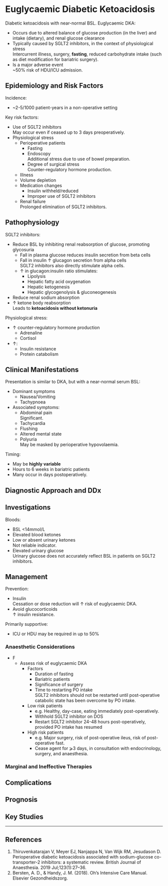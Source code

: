 # Euglycaemic Diabetic Ketoacidosis {#sec-edka}

Diabetic ketoacidosis with near-normal BSL. Euglycaemic DKA:

* Occurs due to altered balance of glucose production (in the liver) and intake (dietary), and renal glucose clearance
* Typically caused by SGLT2 inhibitors, in the context of physiological stress  
Intercurrent illness, surgery, **fasting**, reduced carbohydrate intake (such as diet modification for bariatric surgery).
* Is a major adverse event  
~50% risk of HDU/ICU admission.


## Epidemiology and Risk Factors

Incidence:

* ~2-5/1000 patient-years in a non-operative setting


Key risk factors:

* Use of SGLT2 inhibitors  
May occur even if ceased up to 3 days preoperatively.
* Physiological stress
	* Perioperative patients
		* Fasting
		* Endoscopy  
		Additional stress due to use of bowel preparation.
		* Degree of surgical stress  
		Counter-regulatory hormone production.
	* Illness
	* Volume depletion
	* Medication changes
		* Insulin withheld/reduced
		* Improper use of SGLT2 inhibitors
	* Renal failure  
	Prolonged elimination of SGLT2 inhibitors.

## Pathophysiology

SGLT2 inhibitors:

* Reduce BSL by inhibiting renal reabsorption of glucose, promoting glycosuria
	* Fall in plasma glucose reduces insulin secretion from beta cells
	* Fall in insulin ↑ glucagon secretion from alpha cells  
	SGLT2 inhibitors also directly stimulate alpha cells.
	* ↑ in glucagon:insulin ratio stimulates:
		* Lipolysis
		* Hepatic fatty acid oxygenation
		* Hepatic ketogenesis
		* Hepatic glycogenolysis & gluconeogenesis
* Reduce renal sodium absorption
* ↑ ketone body reabsorption  
Leads to **ketoacidosis without ketonuria**


Physiological stress:

* ↑ counter-regulatory hormone production
	* Adrenaline
	* Cortisol
* ↑:
	* Insulin resistance
	* Protein catabolism

## Clinical Manifestations

Presentation is similar to DKA, but with a near-normal serum BSL:

* Dominant symptoms
	* Nausea/Vomiting
	* Tachypnoea
* Associated symptoms:
	* Abdominal pain  
	Significant.
	* Tachycardia
	* Flushing
	* Altered mental state
	* Polyuria  
	May be masked by perioperative hypovolaemia.


Timing:

* May be **highly variable**
* Hours to 6 weeks in bariatric patients
* Many occur in days postoperatively.


## Diagnostic Approach and DDx

## Investigations

Bloods:

* BSL <14mmol/L
* Elevated blood ketones
* Low or absent urinary ketones  
Not reliable indicator.
* Elevated urinary glucose  
Urinary glucose does not accurately reflect BSL in patients on SGLT2 inhibitors.

## Management

Prevention:

* Insulin  
Cessation or dose reduction will ↑ risk of euglycaemic DKA.
* Avoid glucocorticoids  
↑ insulin resistance.

Primarily supportive:

* ICU or HDU may be required in up to 50%

### Anaesthetic Considerations

* F
	* Assess risk of euglycaemic DKA
		* Factors
			* Duration of fasting
			* Bariatric patients
			* Significance of surgery
			* Time to restarting PO intake  
			SGLT2 inhibitors should not be restarted until post-operative catabolic state has been overcome by PO intake.
		* Low risk patients
			* e.g. Healthy, day-case, eating immediately post-operatively.
			* Withhold SGLT2 inhibitor on DOS  
			* Restart SGLT2 inhibitor 24-48 hours post-operatively, provided PO intake has resumed
		* High risk patients
			* e.g. Major surgery, risk of post-operative ileus, risk of post-operative fast.
			* Cease agent for ⩾3 days, in consultation with endocrinology, surgery, and anaesthesia.

### Marginal and Ineffective Therapies

## Complications

## Prognosis

## Key Studies


---

## References

1. Thiruvenkatarajan V, Meyer EJ, Nanjappa N, Van Wijk RM, Jesudason D. Perioperative diabetic ketoacidosis associated with sodium-glucose co-transporter-2 inhibitors: a systematic review. British Journal of Anaesthesia. 2019 Jul;123(1):27–36. 
2. Bersten, A. D., & Handy, J. M. (2018). Oh’s Intensive Care Manual. Elsevier Gezondheidszorg.

